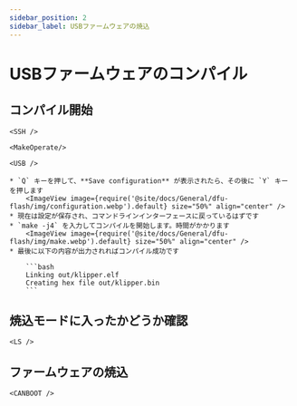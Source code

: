```yaml
---
sidebar_position: 2
sidebar_label: USBファームウェアの焼込
---
```




# USBファームウェアのコンパイル

## コンパイル開始

    <SSH />

    <MakeOperate/>

    <USB />

    * `Q` キーを押して、**Save configuration** が表示されたら、その後に `Y` キーを押します
        <ImageView image={require('@site/docs/General/dfu-flash/img/configuration.webp').default} size="50%" align="center" />
    * 現在は設定が保存され、コマンドラインインターフェースに戻っているはずです
    * `make -j4` を入力してコンパイルを開始します。時間がかかります
        <ImageView image={require('@site/docs/General/dfu-flash/img/make.webp').default} size="50%" align="center" />
    * 最後に以下の内容が出力されればコンパイル成功です

        ```bash
        Linking out/klipper.elf
        Creating hex file out/klipper.bin
        ```

## 焼込モードに入ったかどうか確認

    <LS />

## ファームウェアの焼込
    
    <CANBOOT />